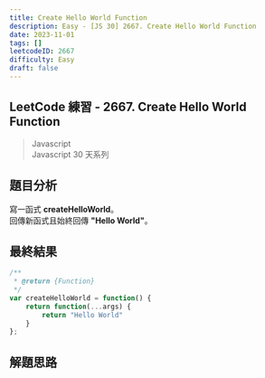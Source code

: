 ```yaml
---
title: Create Hello World Function
description: Easy - [JS 30] 2667. Create Hello World Function
date: 2023-11-01
tags: []
leetcodeID: 2667
difficulty: Easy
draft: false
---
```


## LeetCode 練習 - 2667. Create Hello World Function
> Javascript  
> Javascript 30 天系列

## 題目分析
寫一函式 **createHelloWorld**。  
回傳新函式且始終回傳 **"Hello World"**。

## 最終結果

```js:create-hello-world-function.js
/**
 * @return {Function}
 */
var createHelloWorld = function() {
    return function(...args) {
        return "Hello World"
    }
};
```

## 解題思路